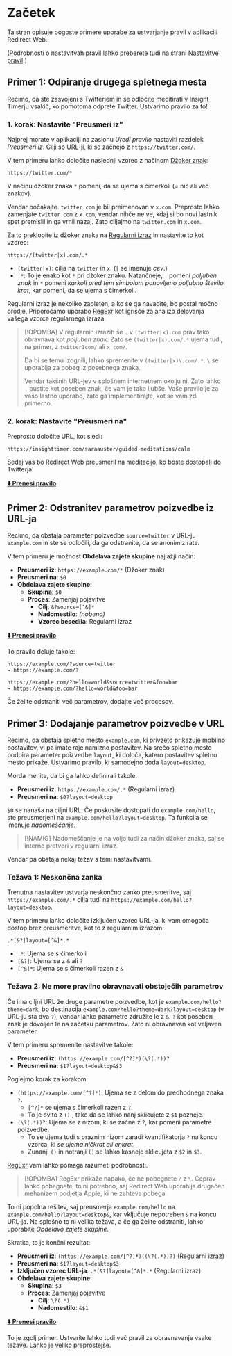 # Začetek

Ta stran opisuje pogoste primere uporabe za ustvarjanje pravil v aplikaciji Redirect Web.

(Podrobnosti o nastavitvah pravil lahko preberete tudi na strani [Nastavitve pravil](./rule-settings).)


## Primer 1: Odpiranje drugega spletnega mesta

Recimo, da ste zasvojeni s Twitterjem in se odločite meditirati v Insight Timerju vsakič, ko pomotoma odprete Twitter. Ustvarimo pravilo za to!

### 1. korak: Nastavite "Preusmeri iz"

Najprej morate v aplikaciji na zaslonu *Uredi pravilo* nastaviti razdelek *Preusmeri iz*. Cilji so URL-ji, ki se začnejo z `https://twitter.com/`.

V tem primeru lahko določite naslednji vzorec z načinom [Džoker znak](rule-settings?id=wildcard):

```
https://twitter.com/*
```

V načinu džoker znaka `*` pomeni, da se ujema s čimerkoli (= nič ali več znakov).

Vendar počakajte. `twitter.com` je bil preimenovan v `x.com`. Preprosto lahko zamenjate `twitter.com` z `x.com`, vendar nihče ne ve, kdaj si bo novi lastnik spet premislil in ga vrnil nazaj. Zato ciljajmo na `twitter.com` in `x.com`.

Za to preklopite iz džoker znaka na [Regularni izraz](rule-settings?id=regular-expression) in nastavite to kot vzorec:

```
https://(twitter|x).com/.*
```

* `(twitter|x)`: cilja na `twitter` in `x`. (`|` se imenuje *cev*.)
* `.*`: To je enako kot `*` pri džoker znaku. Natančneje, `.` pomeni *poljuben znak* in `*` pomeni *karkoli pred tem simbolom ponovljeno poljubno število krat*, kar pomeni, da se ujema s čimerkoli.

Regularni izraz je nekoliko zapleten, a ko se ga navadite, bo postal močno orodje. Priporočamo uporabo [RegExr](https://regexr.com) kot igrišče za analizo delovanja vašega vzorca regularnega izraza.

> [!OPOMBA]
> V regularnih izrazih se `.` v `(twitter|x).com` prav tako obravnava kot *poljuben znak*. Zato se `(twitter|x).com/.*` ujema tudi, na primer, z `twitter1com/` ali `x_com/`.
> 
> Da bi se temu izognili, lahko spremenite v `(twitter|x)\.com/.*`. `\` se uporablja za pobeg iz posebnega znaka.
>
> Vendar takšnih URL-jev v splošnem internetnem okolju ni. Zato lahko `.` pustite kot poseben znak, če vam je tako ljubše. Vaše pravilo je za vašo lastno uporabo, zato ga implementirajte, kot se vam zdi primerno.

### 2. korak: Nastavite "Preusmeri na"

Preprosto določite URL, kot sledi:

```
https://insighttimer.com/saraauster/guided-meditations/calm
```

Sedaj vas bo Redirect Web preusmeril na meditacijo, ko boste dostopali do Twitterja!

**[⬇️ Prenesi pravilo](/rules/reduce-twitter-addiction.redirectweb)**

## Primer 2: Odstranitev parametrov poizvedbe iz URL-ja

Recimo, da obstaja parameter poizvedbe `source=twitter` v URL-ju `example.com` in ste se odločili, da ga odstranite, da se anonimizirate.

V tem primeru je možnost **Obdelava zajete skupine** najlažji način:

* **Preusmeri iz**: `https://example.com/*` (Džoker znak)
* **Preusmeri na**: `$0`
* **Obdelava zajete skupine**:
    * **Skupina**: `$0`
    * **Proces**: Zamenjaj pojavitve
        * **Cilj**: `&?source=[^&]*`
        * **Nadomestilo**: *(nobeno)*
        * **Vzorec besedila**: Regularni izraz

**[⬇️ Prenesi pravilo](/rules/remove-parameters.redirectweb)**

To pravilo deluje takole:

```
https://example.com/?source=twitter
↪ https://example.com/?

https://example.com/?hello=world&source=twitter&foo=bar
↪ https://example.com/?hello=world&foo=bar
```

Če želite odstraniti več parametrov, dodajte več procesov.

## Primer 3: Dodajanje parametrov poizvedbe v URL

Recimo, da obstaja spletno mesto `example.com`, ki privzeto prikazuje mobilno postavitev, vi pa imate raje namizno postavitev. Na srečo spletno mesto podpira parameter poizvedbe `layout`, ki določa, katero postavitev spletno mesto prikaže. Ustvarimo pravilo, ki samodejno doda `layout=desktop`.

Morda menite, da bi ga lahko definirali takole:

* **Preusmeri iz**: `https://example.com/.*` (Regularni izraz)
* **Preusmeri na**: `$0?layout=desktop`

`$0` se nanaša na ciljni URL. Če poskusite dostopati do `example.com/hello`, ste preusmerjeni na `example.com/hello?layout=desktop`. Ta funkcija se imenuje *nadomeščanje*.

> [!NAMIG]
> Nadomeščanje je na voljo tudi za način džoker znaka, saj se interno pretvori v regularni izraz.

Vendar pa obstaja nekaj težav s temi nastavitvami.

### Težava 1: Neskončna zanka

Trenutna nastavitev ustvarja neskončno zanko preusmeritve, saj `https://example.com/.*` cilja tudi na `https://example.com/hello?layout=desktop`.

V tem primeru lahko določite izključen vzorec URL-ja, ki vam omogoča dostop brez preusmeritve, kot to z regularnim izrazom:

```
.*[&?]layout=[^&]*.*
```

* `.*`: Ujema se s čimerkoli
* `[&?]`: Ujema se z `&` ali `?`
* `[^&]*`: Ujema se s čimerkoli razen z `&`

### Težava 2: Ne more pravilno obravnavati obstoječih parametrov

Če ima ciljni URL že druge parametre poizvedbe, kot je `example.com/hello?theme=dark`, bo destinacija `example.com/hello?theme=dark?layout=desktop` (v URL-ju sta dva `?`), vendar lahko parametre združite le z `&`. `?` kot poseben znak je dovoljen le na začetku parametrov. Zato ni obravnavan kot veljaven parameter.

V tem primeru spremenite nastavitve takole:

* **Preusmeri iz**: `(https://example.com/[^?]*)(\?(.*))?`
* **Preusmeri na**: `$1?layout=desktop&$3`

Poglejmo korak za korakom.

* `(https://example.com/[^?]*)`: Ujema se z delom do predhodnega znaka `?`.
    * `[^?]*` se ujema s čimerkoli razen z `?`.
    * To je ovito z `()` , tako da se lahko nanj sklicujete z `$1` pozneje.
* `(\?(.*))?`: Ujema se z nizom, ki se začne z `?`, kar pomeni parametre poizvedbe.
    * To se ujema tudi s praznim nizom zaradi kvantifikatorja `?` na koncu vzorca, ki *se ujema ničkrat ali enkrat*.
    * Zunanji `()` in notranji `()` se lahko kasneje sklicujeta z `$2` in `$3`.

[RegExr](https://regexr.com) vam lahko pomaga razumeti podrobnosti.

> [!OPOMBA]
> RegExr prikaže napako, če ne pobegnete `/` z `\`. Čeprav lahko pobegnete, to ni potrebno, saj Redirect Web uporablja drugačen mehanizem podjetja Apple, ki ne zahteva pobega.

To ni popolna rešitev, saj preusmerja `example.com/hello` na `example.com/hello?layout=desktop&`, kar vključuje nepotreben `&` na koncu URL-ja. Na splošno to ni velika težava, a če ga želite odstraniti, lahko uporabite *Obdelavo zajete skupine*.

Skratka, to je končni rezultat:

* **Preusmeri iz**: `(https://example.com/[^?]*)((\?(.*))?)` (Regularni izraz)
* **Preusmeri na**: `$1?layout=desktop$3`
* **Izključen vzorec URL-ja**: `.*[&?]layout=[^&]*.*` (Regularni izraz)
* **Obdelava zajete skupine**:
    * **Skupina**: `$3`
    * **Proces**: Zamenjaj pojavitve
        * **Cilj**: `\?(.*)`
        * **Nadomestilo**: `&$1`

**[⬇️ Prenesi pravilo](/rules/add-parameters.redirectweb)**

To je zgolj primer. Ustvarite lahko tudi več pravil za obravnavanje vsake težave. Lahko je veliko preprostejše.